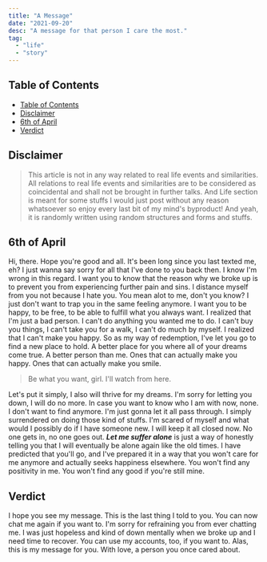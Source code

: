 ```yaml
---
title: "A Message"
date: "2021-09-20"
desc: "A message for that person I care the most."
tag:
  - "life"
  - "story"
---
```


## Table of Contents

- [Table of Contents](#table-of-contents)
- [Disclaimer](#disclaimer)
- [6th of April](#6th-of-april)
- [Verdict](#verdict)

## Disclaimer

> This article is not in any way related to real life events and similarities. All relations to real life events and similarities are to be considered as coincidental and shall not be brought in further talks. And Life section is meant for some stuffs I would just post without any reason whatsoever so enjoy every last bit of my mind's byproduct! And yeah, it is randomly written using random structures and forms and stuffs.

## 6th of April

Hi, there. Hope you're good and all. It's been long since you last texted me, eh? I just wanna say sorry for all that I've done to you back then. I know I'm wrong in this regard. I want you to know that the reason why we broke up is to prevent you from experiencing further pain and sins. I distance myself from you not because I hate you. You mean alot to me, don't you know? I just don't want to trap you in the same feeling anymore. I want you to be happy, to be free, to be able to fulfill what you always want. I realized that I'm just a bad person. I can't do anything you wanted me to do. I can't buy you things, I can't take you for a walk, I can't do much by myself. I realized that I can't make you happy. So as my way of redemption, I've let you go to find a new place to hold. A better place for you where all of your dreams come true. A better person than me. Ones that can actually make you happy. Ones that can actually make you smile.

> Be what you want, girl. I'll watch from here.

Let's put it simply, I also will thrive for my dreams. I'm sorry for letting you down, I will do no more. In case you want to know who I am with now, none. I don't want to find anymore. I'm just gonna let it all pass through. I simply surrendered on doing those kind of stuffs. I'm scared of myself and what would I possibly do if I have someone new. I will keep it all closed now. No one gets in, no one goes out. **_Let me suffer alone_** is just a way of honestly telling you that I will eventually be alone again like the old times. I have predicted that you'll go, and I've prepared it in a way that you won't care for me anymore and actually seeks happiness elsewhere. You won't find any positivity in me. You won't find any good if you're still mine.

## Verdict

I hope you see my message. This is the last thing I told to you. You can now chat me again if you want to. I'm sorry for refraining you from ever chatting me. I was just hopeless and kind of down mentally when we broke up and I need time to recover. You can use my accounts, too, if you want to. Alas, this is my message for you. With love, a person you once cared about.
